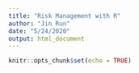 ```yaml
---
title: "Risk Management with R"
author: "Jin Run"
date: "5/24/2020"
output: html_document
---
```


```r
knitr::opts_chunk$set(echo = TRUE)
```

